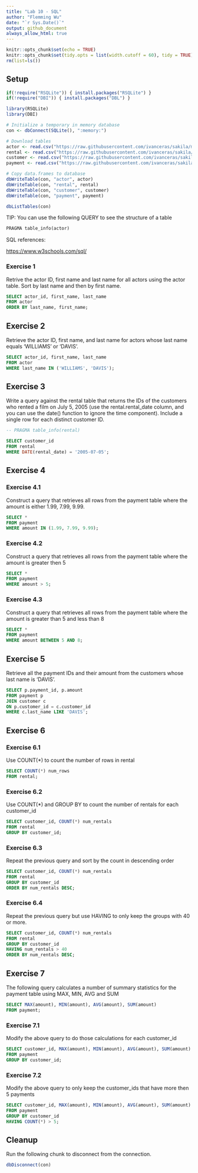 ```yaml
---
title: "Lab 10 - SQL"
author: "Flemming Wu"
date: "`r Sys.Date()`"
output: github_document
always_allow_html: true
---
```



```r
knitr::opts_chunk$set(echo = TRUE)
knitr::opts_chunk$set(tidy.opts = list(width.cutoff = 60), tidy = TRUE)
rm(list=ls())
```

## Setup

```r
if(!require("RSQLite")) { install.packages("RSQLite") }
if(!require("DBI")) { install.packages("DBL") }

library(RSQLite)
library(DBI)
```

```r
# Initialize a temporary in memory database
con <- dbConnect(SQLite(), ":memory:")

# Download tables
actor <- read.csv("https://raw.githubusercontent.com/ivanceras/sakila/master/csv-sakila-db/actor.csv")
rental <- read.csv("https://raw.githubusercontent.com/ivanceras/sakila/master/csv-sakila-db/rental.csv")
customer <- read.csv("https://raw.githubusercontent.com/ivanceras/sakila/master/csv-sakila-db/customer.csv")
payment <- read.csv("https://raw.githubusercontent.com/ivanceras/sakila/master/csv-sakila-db/payment_p2007_01.csv")

# Copy data.frames to database
dbWriteTable(con, "actor", actor)
dbWriteTable(con, "rental", rental)
dbWriteTable(con, "customer", customer)
dbWriteTable(con, "payment", payment)
```

```r
dbListTables(con)
```
TIP: You can use the following QUERY to see the structure of a table


```sql
PRAGMA table_info(actor)
```

SQL references:

[https://www.w3schools.com/sql/](https://www.w3schools.com/sql/)


### Exercise 1
Retrive the actor ID, first name and last name for all actors using the actor table. Sort by last name and then by first name.
```sql
SELECT actor_id, first_name, last_name
FROM actor
ORDER BY last_name, first_name;
```


## Exercise 2
Retrieve the actor ID, first name, and last name for actors whose last name equals ‘WILLIAMS’ or ‘DAVIS’.
```sql
SELECT actor_id, first_name, last_name
FROM actor
WHERE last_name IN ('WILLIAMS', 'DAVIS');
```


## Exercise 3
Write a query against the rental table that returns the IDs of the customers who rented a film on July 5, 2005 (use the rental.rental_date column, and you can use the date() function to ignore the time component). Include a single row for each distinct customer ID.
```sql
-- PRAGMA table_info(rental)

SELECT customer_id
FROM rental
WHERE DATE(rental_date) = '2005-07-05';
```


## Exercise 4

### Exercise 4.1
Construct a query that retrieves all rows from the payment table where the amount is either 1.99, 7.99, 9.99.

```sql
SELECT *
FROM payment
WHERE amount IN (1.99, 7.99, 9.99);
```

### Exercise 4.2
Construct a query that retrieves all rows from the payment table where the amount is greater then 5

```sql
SELECT *
FROM payment
WHERE amount > 5;
```

### Exercise 4.3
Construct a query that retrieves all rows from the payment table where the amount is greater than 5 and less than 8

```sql
SELECT *
FROM payment
WHERE amount BETWEEN 5 AND 8;
```

## Exercise 5
Retrieve all the payment IDs and their amount from the customers whose last name is ‘DAVIS’.

```sql
SELECT p.payment_id, p.amount
FROM payment p
JOIN customer c
ON p.customer_id = c.customer_id
WHERE c.last_name LIKE 'DAVIS';
```

## Exercise 6

### Exercise 6.1
Use COUNT(*) to count the number of rows in rental
```sql
SELECT COUNT(*) num_rows
FROM rental;
```

### Exercise 6.2
Use COUNT(*) and GROUP BY to count the number of rentals for each customer_id
```sql
SELECT customer_id, COUNT(*) num_rentals
FROM rental
GROUP BY customer_id;
```

### Exercise 6.3
Repeat the previous query and sort by the count in descending order
```sql
SELECT customer_id, COUNT(*) num_rentals
FROM rental
GROUP BY customer_id
ORDER BY num_rentals DESC;
```

### Exercise 6.4
Repeat the previous query but use HAVING to only keep the groups with 40 or more.
```sql
SELECT customer_id, COUNT(*) num_rentals
FROM rental
GROUP BY customer_id
HAVING num_rentals > 40
ORDER BY num_rentals DESC;
```

## Exercise 7
The following query calculates a number of summary statistics for the payment table using MAX, MIN, AVG and SUM
```sql
SELECT MAX(amount), MIN(amount), AVG(amount), SUM(amount)
FROM payment;
```

### Exercise 7.1
Modify the above query to do those calculations for each customer_id
```sql
SELECT customer_id, MAX(amount), MIN(amount), AVG(amount), SUM(amount)
FROM payment
GROUP BY customer_id;
```

### Exercise 7.2
Modify the above query to only keep the customer_ids that have more then 5 payments
```sql
SELECT customer_id, MAX(amount), MIN(amount), AVG(amount), SUM(amount)
FROM payment
GROUP BY customer_id
HAVING COUNT(*) > 5;
```

## Cleanup
Run the following chunk to disconnect from the connection.
```r
dbDisconnect(con)
```

